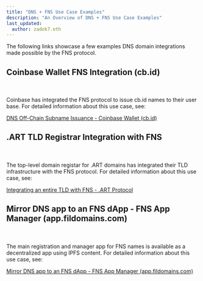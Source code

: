 ```yaml
---
title: "DNS + FNS Use Case Examples"
description: "An Overview of DNS + FNS Use Case Examples"
last_updated:
  author: zadok7.eth
---
```


The following links showcase a few examples DNS domain integrations made possible by the FNS protocol.

## Coinbase Wallet FNS Integration (cb.id)
<br/>
<div align="center">
  <Image img="/img/dnstoens/coinbase-logo1.png" width="600px"/>
</div>
<br/>
Coinbase has integrated the FNS protocol to issue cb.id names to their user base. For detailed information about this use case, see:

[DNS Off-Chain Subname Issuance - Coinbase Wallet (cb.id)](/dnstoens/dns-ens-use-cases/offchain-issuance-coinbase)

## .ART TLD Registrar Integration with FNS
<br/>
<div align="center">
  <Image img="/img/dnstoens/art-protocol-wht.png" width="600px"/>
</div>
<br/>
The top-level domain registar for .ART domains has integrated their TLD infrastructure with the FNS protocol. For detailed information about this use case, see:

[Integrating an entire TLD with FNS - .ART Protocol](/dnstoens/dns-ens-use-cases/integrating-tld-dot-art)

## Mirror DNS app to an FNS dApp - FNS App Manager (app.fildomains.com)
<br/>
<div align="center">
  <Image img="/img/dnstoens/ens-logo-wht.png" width="400px"/>
</div>
<br/>
The main registration and manager app for FNS names is available as a decentralized app using IPFS content. For detailed information about this use case, see:

[Mirror DNS app to an FNS dApp - FNS App Manager (app.fildomains.com)](mirror-dns-app)


